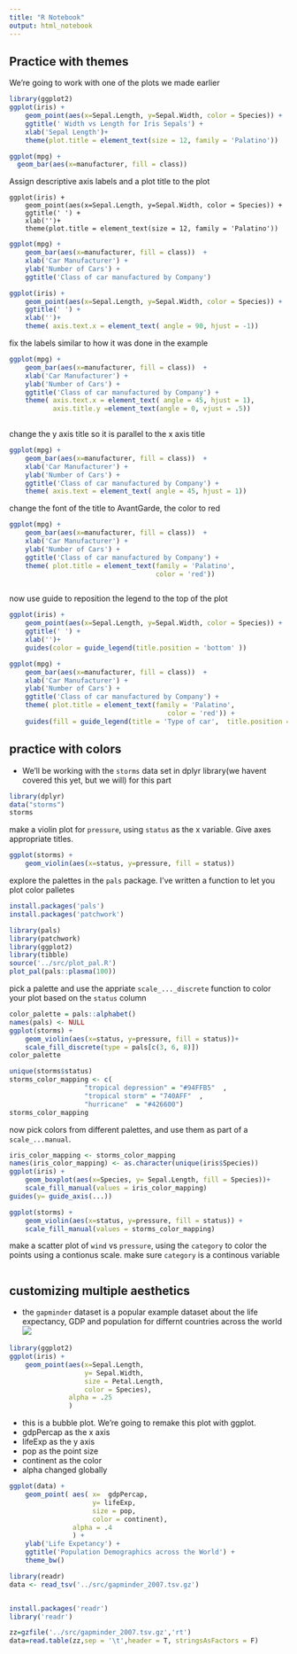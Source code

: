 ```yaml
---
title: "R Notebook"
output: html_notebook
---
```

## Practice with themes 

We're going to work with one of the plots we made earlier 


```r
library(ggplot2)
ggplot(iris) + 
    geom_point(aes(x=Sepal.Length, y=Sepal.Width, color = Species)) + 
    ggtitle(' Width vs Length for Iris Sepals') + 
    xlab('Sepal Length')+
    theme(plot.title = element_text(size = 12, family = 'Palatino'))
```


```r
ggplot(mpg) + 
  geom_bar(aes(x=manufacturer, fill = class)) 

```

Assign descriptive axis labels and a plot title to the plot
```
ggplot(iris) + 
    geom_point(aes(x=Sepal.Length, y=Sepal.Width, color = Species)) + 
    ggtitle(' ') + 
    xlab('')+
    theme(plot.title = element_text(size = 12, family = 'Palatino'))
```

```r
ggplot(mpg) + 
    geom_bar(aes(x=manufacturer, fill = class))  + 
    xlab('Car Manufacturer') + 
    ylab('Number of Cars') +
    ggtitle('Class of car manufactured by Company')
```


```r
ggplot(iris) + 
    geom_point(aes(x=Sepal.Length, y=Sepal.Width, color = Species)) + 
    ggtitle(' ') + 
    xlab('')+
    theme( axis.text.x = element_text( angle = 90, hjust = -1))
```

fix the labels similar to how it was done in the example

```r
ggplot(mpg) + 
    geom_bar(aes(x=manufacturer, fill = class))  + 
    xlab('Car Manufacturer') + 
    ylab('Number of Cars') +
    ggtitle('Class of car manufactured by Company') + 
    theme( axis.text.x = element_text( angle = 45, hjust = 1), 
           axis.title.y =element_text(angle = 0, vjust = .5))
    

```


change the y axis title so it is parallel to the x axis title 

```r
ggplot(mpg) + 
    geom_bar(aes(x=manufacturer, fill = class))  + 
    xlab('Car Manufacturer') + 
    ylab('Number of Cars') +
    ggtitle('Class of car manufactured by Company') + 
    theme( axis.text = element_text( angle = 45, hjust = 1))
```

change the font of the title to AvantGarde, the color to red

```r

ggplot(mpg) + 
    geom_bar(aes(x=manufacturer, fill = class))  + 
    xlab('Car Manufacturer') + 
    ylab('Number of Cars') +
    ggtitle('Class of car manufactured by Company') + 
    theme( plot.title = element_text(family = 'Palatino', 
                                     color = 'red'))

```


```r

```


now use guide to reposition the legend to the top of the plot 
```r
ggplot(iris) + 
    geom_point(aes(x=Sepal.Length, y=Sepal.Width, color = Species)) + 
    ggtitle(' ') + 
    xlab('')+ 
    guides(color = guide_legend(title.position = 'bottom' ))


```

```r

ggplot(mpg) + 
    geom_bar(aes(x=manufacturer, fill = class))  + 
    xlab('Car Manufacturer') + 
    ylab('Number of Cars') +
    ggtitle('Class of car manufactured by Company') + 
    theme( plot.title = element_text(family = 'Palatino', 
                                        color = 'red')) + 
    guides(fill = guide_legend(title = 'Type of car',  title.position = 'bottom' ))

```



## practice with colors
- We'll be working with the `storms` data set in dplyr library(we havent covered this yet, but we will) for this part 

```r
library(dplyr)
data("storms")
storms
```

make a violin plot for `pressure`, using `status` as the x variable. Give axes appropriate titles. 

```r

ggplot(storms) + 
    geom_violin(aes(x=status, y=pressure, fill = status))

```

explore the palettes in the `pals` package. I've written a function to let you plot color palletes 
```r
install.packages('pals')
install.packages('patchwork')
```




```r
library(pals)
library(patchwork)
library(ggplot2)
library(tibble)
source('../src/plot_pal.R')
plot_pal(pals::plasma(100))

```

pick a palette and use the appriate `scale_..._discrete` function to color your plot based on the `status` column

```r

color_palette = pals::alphabet()
names(pals) <- NULL
ggplot(storms) + 
    geom_violin(aes(x=status, y=pressure, fill = status))+
    scale_fill_discrete(type = pals[c(3, 6, 8)])
color_palette
```


```r
unique(storms$status)
storms_color_mapping <- c( 
                   "tropical depression" = "#94FFB5"  ,  
                   "tropical storm" = "740AFF"  ,   
                   "hurricane"  = "#426600")
storms_color_mapping 
```

now pick colors from different palettes, and use them as part of a `scale_...manual`. 

```r

iris_color_mapping <- storms_color_mapping
names(iris_color_mapping) <- as.character(unique(iris$Species))
ggplot(iris) + 
    geom_boxplot(aes(x=Species, y= Sepal.Length, fill = Species))+ 
    scale_fill_manual(values = iris_color_mapping)
guides(y= guide_axis(...))
```


```r

ggplot(storms) + 
    geom_violin(aes(x=status, y=pressure, fill = status)) + 
    scale_fill_manual(values = storms_color_mapping)

```


make a scatter plot of `wind` vs `pressure`, using the `category` to color the points using a contionus scale. make sure `category` is a continous variable
```r

```

## customizing multiple aesthetics 

- the `gapminder` dataset is a popular example dataset about the life expectancy, GDP and population for differnt countries across the world 
![](../src/gapminder_bubbleplot.png)


```r
library(ggplot2)
ggplot(iris) + 
    geom_point(aes(x=Sepal.Length, 
                   y= Sepal.Width, 
                   size = Petal.Length, 
                   color = Species),
               alpha = .25
               )

```


- this is a bubble plot. We're going to remake this plot with ggplot.
- gdpPercap as the x axis 
- lifeExp as the y axis
- pop as the point size
- continent as the color
- alpha changed globally


```r
ggplot(data) + 
    geom_point( aes( x=  gdpPercap, 
                     y= lifeExp,
                     size = pop, 
                     color = continent),
                alpha = .4
                ) +
    ylab('Life Expetancy') + 
    ggtitle('Population Demographics across the World') + 
    theme_bw()
```



```r
library(readr)
data <- read_tsv('../src/gapminder_2007.tsv.gz')
```

```r

```



```r
install.packages('readr')
library('readr')
```

```r
zz=gzfile('../src/gapminder_2007.tsv.gz','rt')   
data=read.table(zz,sep = '\t',header = T, stringsAsFactors = F)
```


